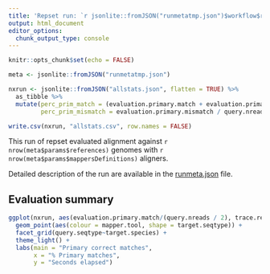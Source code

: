```yaml
---
title: 'Repset run: `r jsonlite::fromJSON("runmetatmp.json")$workflow$runName` started at `r jsonlite::fromJSON("runmetatmp.json")$workflow$start`'
output: html_document
editor_options: 
  chunk_output_type: console
---
```


```r
knitr::opts_chunk$set(echo = FALSE)
```


```r
meta <- jsonlite::fromJSON("runmetatmp.json")

nxrun <- jsonlite::fromJSON("allstats.json", flatten = TRUE) %>%
  as_tibble %>%
  mutate(perc_prim_match = (evaluation.primary.match + evaluation.primary.mateMatch) / query.nreads,
         perc_prim_mismatch = evaluation.primary.mismatch / query.nreads)

write.csv(nxrun, "allstats.csv", row.names = FALSE)
```

This run of repset evaluated alignment against `r nrow(meta$params$references)` genomes with `r nrow(meta$params$mappersDefinitions)` aligners.

Detailed description of the run are available in the [runmeta.json](runmeta.json) file.

## Evaluation summary

```r
ggplot(nxrun, aes(evaluation.primary.match/(query.nreads / 2), trace.realtime)) +
  geom_point(aes(colour = mapper.tool, shape = target.seqtype)) +
  facet_grid(query.seqtype~target.species) +
  theme_light() +
  labs(main = "Primary correct matches",
       x = "% Primary matches",
       y = "Seconds elapsed")
```
  



